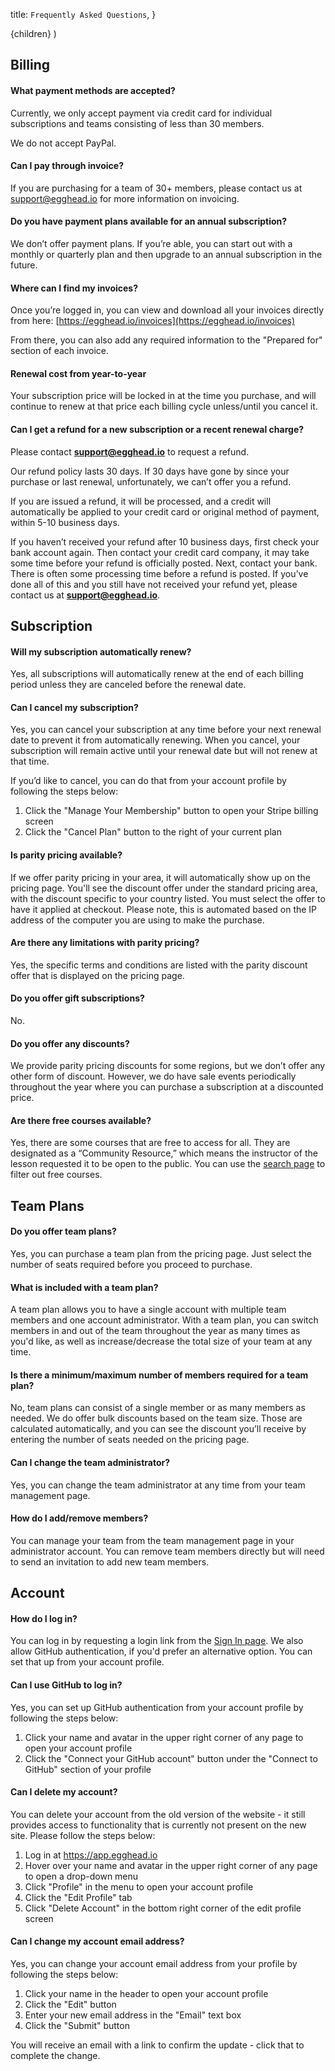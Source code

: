   title: `Frequently Asked Questions`,
}

  <DefaultLayout meta={meta}>{children}</DefaultLayout>
)

## Billing

#### What payment methods are accepted?

Currently, we only accept payment via credit card for individual subscriptions and teams consisting of less than 30 members.

We do not accept PayPal.

#### Can I pay through invoice?

If you are purchasing for a team of 30+ members, please contact us at support@egghead.io for more information on invoicing.

#### Do you have payment plans available for an annual subscription?

We don’t offer payment plans. If you’re able, you can start out with a monthly or quarterly plan and then upgrade to an annual subscription in the future.

#### Where can I find my invoices?

Once you’re logged in, you can view and download all your invoices directly from here: [https://egghead.io/invoices](https://egghead.io/invoices)

From there, you can also add any required information to the "Prepared for" section of each invoice.

#### Renewal cost from year-to-year

Your subscription price will be locked in at the time you purchase, and will continue to renew at that price each billing cycle unless/until you cancel it.

#### Can I get a refund for a new subscription or a recent renewal charge?

Please contact **[support@egghead.io](mailto:support@egghead.io)** to request a refund.

Our refund policy lasts 30 days. If 30 days have gone by since your purchase or last renewal, unfortunately, we can’t offer you a refund.

If you are issued a refund, it will be processed, and a credit will automatically be applied to your credit card or original method of payment, within 5-10 business days.

If you haven’t received your refund after 10 business days, first check your bank account again. Then contact your credit card company, it may take some time before your refund is officially posted. Next, contact your bank. There is often some processing time before a refund is posted. If you’ve done all of this and you still have not received your refund yet, please contact us at **[support@egghead.io](mailto:support@egghead.io)**.

## Subscription

#### Will my subscription automatically renew?

Yes, all subscriptions will automatically renew at the end of each billing period unless they are canceled before the renewal date.

#### Can I cancel my subscription?

Yes, you can cancel your subscription at any time before your next renewal date to prevent it from automatically renewing. When you cancel, your subscription will remain active until your renewal date but will not renew at that time.

If you’d like to cancel, you can do that from your account profile by following the steps below:

1. Click the "Manage Your Membership" button to open your Stripe billing screen
2. Click the "Cancel Plan" button to the right of your current plan

#### Is parity pricing available?

If we offer parity pricing in your area, it will automatically show up on the pricing page. You'll see the discount offer under the standard pricing area, with the discount specific to your country listed. You must select the offer to have it applied at checkout. Please note, this is automated based on the IP address of the computer you are using to make the purchase.

#### Are there any limitations with parity pricing?

Yes, the specific terms and conditions are listed with the parity discount offer that is displayed on the pricing page.

#### Do you offer gift subscriptions?

No.

#### Do you offer any discounts?

We provide parity pricing discounts for some regions, but we don’t offer any other form of discount. However, we do have sale events periodically throughout the year where you can purchase a subscription at a discounted price.

#### Are there free courses available?

Yes, there are some courses that are free to access for all. They are designated as a “Community Resource,” which means the instructor of the lesson requested it to be open to the public. You can use the [search page](https://egghead.io/q) to filter out free courses.

## Team Plans

#### Do you offer team plans?

Yes, you can purchase a team plan from the pricing page. Just select the number of seats required before you proceed to purchase.

#### What is included with a team plan?

A team plan allows you to have a single account with multiple team members and one account administrator. With a team plan, you can switch members in and out of the team throughout the year as many times as you'd like, as well as increase/decrease the total size of your team at any time.

#### Is there a minimum/maximum number of members required for a team plan?

No, team plans can consist of a single member or as many members as needed. We do offer bulk discounts based on the team size. Those are calculated automatically, and you can see the discount you’ll receive by entering the number of seats needed on the pricing page.

#### Can I change the team administrator?

Yes, you can change the team administrator at any time from your team management page.

#### How do I add/remove members?

You can manage your team from the team management page in your administrator account. You can remove team members directly but will need to send an invitation to add new team members.

## Account

#### How do I log in?

You can log in by requesting a login link from the [Sign In page](https://egghead.io/login). We also allow GitHub authentication, if you'd prefer an alternative option. You can set that up from your account profile.

#### Can I use GitHub to log in?

Yes, you can set up GitHub authentication from your account profile by following the steps below:

1. Click your name and avatar in the upper right corner of any page to open your account profile
2. Click the "Connect your GitHub account" button under the "Connect to GitHub" section of your profile

#### Can I delete my account?

You can delete your account from the old version of the website - it still provides access to functionality that is currently not present on the new site. Please follow the steps below:

1. Log in at https://app.egghead.io
2. Hover over your name and avatar in the upper right corner of any page to open a drop-down menu
3. Click "Profile" in the menu to open your account profile
4. Click the "Edit Profile" tab
5. Click "Delete Account" in the bottom right corner of the edit profile screen

#### Can I change my account email address?

Yes, you can change your account email address from your profile by following the steps below:

1. Click your name in the header to open your account profile
2. Click the "Edit" button
3. Enter your new email address in the "Email" text box
4. Click the "Submit" button

You will receive an email with a link to confirm the update - click that to complete the change.
